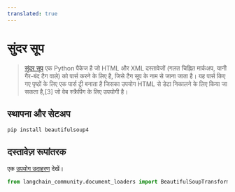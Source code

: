 ```yaml
---
translated: true
---
```


# सुंदर सूप

>[सुंदर सूप](https://www.crummy.com/software/BeautifulSoup/) एक Python पैकेज है जो HTML और XML दस्तावेजों (गलत चिह्नित मार्कअप, यानी गैर-बंद टैग वाले) को पार्स करने के लिए है, जिसे टैग सूप के नाम से जाना जाता है।
> यह पार्स किए गए पृष्ठों के लिए एक पार्स ट्री बनाता है जिसका उपयोग HTML से डेटा निकालने के लिए किया जा सकता है,[3] जो वेब स्क्रैपिंग के लिए उपयोगी है।

## स्थापना और सेटअप

```bash
pip install beautifulsoup4
```

## दस्तावेज़ रूपांतरक

एक [उपयोग उदाहरण](/docs/integrations/document_transformers/beautiful_soup) देखें।

```python
from langchain_community.document_loaders import BeautifulSoupTransformer
```
